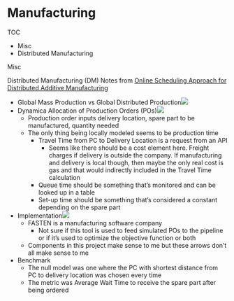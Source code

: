 # Manufacturing

TOC

-   Misc
-   Distributed Manufacturing

Misc

Distributed Manufacturing (DM) Notes from [Online Scheduling Approach for Distributed Additive Manufacturing](https://www.youtube.com/watch?v=8wXRir49b9w)

-   Global Mass Production vs Global Distributed Production![](./_resources/Manufacturing.resources/Screenshot-(514).png)
-   Dynamica Allocation of Production Orders (POs)![](./_resources/Manufacturing.resources/Screenshot-(516).png)
    -   Production order inputs delivery location, spare part to be manufactured, quantity needed
    -   The only thing being locally modeled seems to be production time
        -   Travel Time from PC to Delivery Location is a request from an API
            -   Seems like there should be a cost element here. Freight charges if delivery is outside the company. If manufacturing and delivery is local though, then maybe the only real cost is gas and that would indirectly included in the Travel Time calculation
        -   Queue time should be something that's monitored and can be looked up in a table
        -   Set-up time should be something that's considered a constant depending on the spare part
-   Implementation![](./_resources/Manufacturing.resources/Screenshot-(520).png)
    -   FASTEN is a manufacturing software company
        -   Not sure if this tool is used to feed simulated POs to the pipeline or if it's used to optimize the objective function or both
    -   Components in this project make sense to me but these arrows don't all make sense to me
-   Benchmark
    -   The null model was one where the PC with shortest distance from PC to delivery location was chosen every time
    -   The metric was Average Wait Time to receive the spare part after being ordered
